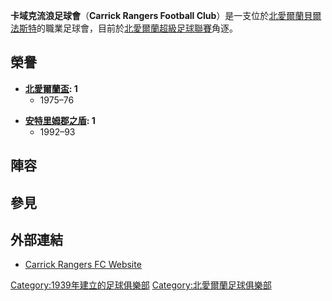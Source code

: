 {{Infobox football club
| image      = 
| caption    =  
| clubname   = 卡域克流浪
| fullname   = Carrick Rangers Football Club
| nickname   = The Gers
| founded    = {{start date and age|df=yes|1939}}
| ground     = [[貝爾法斯特|貝爾法斯特]][[Loughshore_Hotel_Arena|Loughshore Hotel Arena]]
| capacity   = 6,000<ref>[http://www.worldstadiums.com/europe/countries/united_kingdom/northern_ireland.shtml www.worldstadiums.com] {{webarchive|url=https://web.archive.org/web/20110718114953/http://www.worldstadiums.com/europe/countries/united_kingdom/northern_ireland.shtml |date=2011-07-18 }}</ref> (400 seats)
| chairman   = Peter Clarke
| manager    = David McAlinden
| league     = [[北愛爾蘭超級足球聯賽|北愛爾蘭超級足球聯賽]]
| season     = 2021–22
| position   = 北愛超，第 10 位 
| kit_alt1 = Orange jersey with Orange shorts, Orange
| pattern_la1 =
| pattern_b1  = _bvb_1213ch
| pattern_ra1 =
| pattern_sh1 = _pumaonblack2012
| pattern_so1 = _orangevertical_onblack
| leftarm1    = FFFF00
| body1       = FFFF00
| rightarm1   = FFFF00
| shorts1     = 000000
| socks1      = 000000
| pattern_la2 = _thinyellowborder
| pattern_b2  = _black_collar
| pattern_ra2 = _thinyellowborder
| pattern_sh2 = _bvb1415a
| pattern_so2 = _orangevertical_onblack
| leftarm2    = 151515
| body2       = 151515
| rightarm2   = 151515
| shorts2     = FFFF00
| socks2      = 151515
| pattern_la3 = _borussia1314t
}}

'''卡域克流浪足球會'''（'''Carrick Rangers Football Club'''）是一支位於[[北愛爾蘭|北愛爾蘭]][[貝爾法斯特|貝爾法斯特]]的職業足球會，目前於[[北愛爾蘭超級足球聯賽|北愛爾蘭超級足球聯賽]]角逐。

== 榮譽 ==
*'''[[北愛爾蘭盃|北愛爾蘭盃]]: 1'''
**1975–76

*'''[[安特里姆郡之盾|安特里姆郡之盾]]: 1'''
**1992–93

== 陣容 ==
{{fs start}}
{{fs player |pos=GK| no= |nat=Northern Ireland | name=Brian Neeson}}
{{fs player |pos=DF| no= |nat=Northern Ireland | name=Aaron Smyth}}
{{fs player |pos=MF| no=|nat=Northern Ireland | name=Conor McCloskey}}
{{fs player |pos=MF| no=|nat=Northern Ireland | name=Glenn Taggart}}
{{fs player |pos=DF| no=|nat=Northern Ireland | name=Daniel Kelly}}
{{fs player |pos=FW| no=|nat=Northern Ireland | name=Adam Dick}}
{{fs player |pos=MF| no=7|nat=Northern Ireland | name=Aaron Harmon}}
{{fs player |pos=FW| no=|nat=Northern Ireland | name=Nathan McConnell}}
{{fs player |pos=FW| no=9|nat=Portugal | name=Miguel Chines}}
{{fs player |pos=FW| no=|nat=Ireland | name=Anthony Lagan}}
{{fs player |pos=FW| no=|nat=Northern Ireland | name=Ben Roy}}
{{fs player |pos=DF| no=|nat=Northern Ireland | name=Ciaran Donaghy}}
{{fs mid}}
{{fs player |pos=MF| no=|nat=Northern Ireland | name=Kyle Cherry}}
{{fs player |pos=MF| no=|nat=Ireland | name=[[Barry_Johnston_(footballer)|Barry Johnston]]}}
{{fs player |pos=MF| no=|nat=Northern Ireland | name=Ryan Kane}}
{{fs player |pos=DF| no=|nat=Northern Ireland | name=Aaron Traynor}}
{{fs player |pos=DF| no=|nat=Northern Ireland | name=Ryan Arthur}}
{{fs player |pos=DF| no=|nat=Northern Ireland | name=Michael Mckenna}}
{{fs player |pos=MF| no=|nat=Northern Ireland | name=Joshua Cash}}
{{fs player |pos=DF| no=|nat=Northern Ireland | name=Andrew Doyle}}
{{fs player |pos=MF| no=|nat=Northern Ireland | name=Joseph McNeil}}
{{fs player |pos=MF| no=|nat=Northern Ireland | name=Mark Surgeonor}}
{{fs player |pos=GK| no=|nat=Northern Ireland | name=Chris Keenan}}
{{fs player |pos=FW| no=|nat=Northern Ireland |name=[[Mark_Miskimmin|Mark Miskimmin]]}}
{{Fs end}}

== 參見 ==
{{reflist}}

== 外部連結 ==
* [http://www.carrickrangers.co.uk/ Carrick Rangers FC Website] {{Wayback|url=http://www.carrickrangers.co.uk/ |date=20201211090106 }}

[[Category:1939年建立的足球俱樂部|Category:1939年建立的足球俱樂部]]
[[Category:北愛爾蘭足球俱樂部|Category:北愛爾蘭足球俱樂部]]